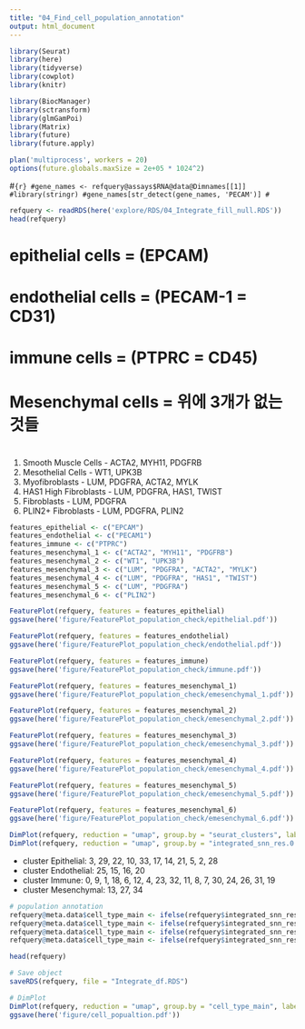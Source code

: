 ```yaml
---
title: "04_Find_cell_population_annotation"
output: html_document
---
```


```r
library(Seurat)
library(here)
library(tidyverse)
library(cowplot)
library(knitr)

library(BiocManager)
library(sctransform)
library(glmGamPoi)
library(Matrix)
library(future)
library(future.apply)
```

```r
plan('multiprocess', workers = 20)
options(future.globals.maxSize = 2e+05 * 1024^2)
```

#```{r}
#gene_names <- refquery@assays$RNA@data@Dimnames[[1]]
#library(stringr)
#gene_names[str_detect(gene_names, 'PECAM')]
#```

```r
refquery <- readRDS(here('explore/RDS/04_Integrate_fill_null.RDS'))
head(refquery)
```


# epithelial cells = (EPCAM)
# endothelial cells = (PECAM-1 = CD31)
# immune cells = (PTPRC = CD45)
# Mesenchymal cells = 위에 3개가 없는 것들 

# <Mesenchymal Cells>
1) Smooth Muscle Cells - ACTA2, MYH11, PDGFRB
2) Mesothelial Cells - WT1, UPK3B
3) Myofibroblasts - LUM, PDGFRA, ACTA2, MYLK
4) HAS1 High Fibroblasts - LUM, PDGFRA, HAS1, TWIST
5) Fibroblasts - LUM, PDGFRA
6) PLIN2+ Fibroblasts  - LUM, PDGFRA, PLIN2

```r
features_epithelial <- c("EPCAM")
features_endothelial <- c("PECAM1")
features_immune <- c("PTPRC")
features_mesenchymal_1 <- c("ACTA2", "MYH11", "PDGFRB")
features_mesenchymal_2 <- c("WT1", "UPK3B")
features_mesenchymal_3 <- c("LUM", "PDGFRA", "ACTA2", "MYLK")
features_mesenchymal_4 <- c("LUM", "PDGFRA", "HAS1", "TWIST")
features_mesenchymal_5 <- c("LUM", "PDGFRA")
features_mesenchymal_6 <- c("PLIN2")
```

```r
FeaturePlot(refquery, features = features_epithelial)
ggsave(here('figure/FeaturePlot_population_check/epithelial.pdf')) 
```
```r
FeaturePlot(refquery, features = features_endothelial)
ggsave(here('figure/FeaturePlot_population_check/endothelial.pdf')) 

FeaturePlot(refquery, features = features_immune)
ggsave(here('figure/FeaturePlot_population_check/immune.pdf')) 

FeaturePlot(refquery, features = features_mesenchymal_1)
ggsave(here('figure/FeaturePlot_population_check/emesenchymal_1.pdf')) 

FeaturePlot(refquery, features = features_mesenchymal_2)
ggsave(here('figure/FeaturePlot_population_check/emesenchymal_2.pdf')) 

FeaturePlot(refquery, features = features_mesenchymal_3)
ggsave(here('figure/FeaturePlot_population_check/emesenchymal_3.pdf')) 

FeaturePlot(refquery, features = features_mesenchymal_4)
ggsave(here('figure/FeaturePlot_population_check/emesenchymal_4.pdf')) 

FeaturePlot(refquery, features = features_mesenchymal_5)
ggsave(here('figure/FeaturePlot_population_check/emesenchymal_5.pdf')) 

FeaturePlot(refquery, features = features_mesenchymal_6)
ggsave(here('figure/FeaturePlot_population_check/emesenchymal_6.pdf')) 

```


```r
DimPlot(refquery, reduction = "umap", group.by = "seurat_clusters", label = TRUE, label.size = 3, repel = TRUE) 
DimPlot(refquery, reduction = "umap", group.by = "integrated_snn_res.0.8", label = TRUE, label.size = 3, repel = TRUE) 
```

- cluster Epithelial: 3, 29, 22, 10, 33, 17, 14, 21, 5, 2, 28
- cluster Endothelial: 25, 15, 16, 20
- cluster Immune: 0, 9, 1, 18, 6, 12, 4, 23, 32, 11, 8, 7, 30, 24, 26, 31, 19
- cluster Mesenchymal: 13, 27, 34

```r
# population annotation
refquery@meta.data$cell_type_main <- ifelse(refquery$integrated_snn_res.0.8 %in% c(3, 29, 22, 10, 33, 17, 14, 21, 5, 2, 28), 'Epithelial cells', 'NA')
refquery@meta.data$cell_type_main <- ifelse(refquery$integrated_snn_res.0.8 %in% c(25, 15, 16, 20), 'Endothelial cells', refquery$cell_type_main)
refquery@meta.data$cell_type_main <- ifelse(refquery$integrated_snn_res.0.8 %in% c(0, 9, 1, 18, 6, 12, 4, 23, 32, 11, 8, 7, 30, 24, 26, 31, 19), 'Immune cells', refquery$cell_type_main)
refquery@meta.data$cell_type_main <- ifelse(refquery$integrated_snn_res.0.8 %in% c(13, 27, 34), 'Mesenchymal cells', refquery$cell_type_main)
```

```r
head(refquery)
```


```r
# Save object
saveRDS(refquery, file = "Integrate_df.RDS")
```

```r
# DimPlot
DimPlot(refquery, reduction = "umap", group.by = "cell_type_main", label = TRUE, label.size = 3, repel = TRUE) 
ggsave(here('figure/cell_popualtion.pdf')) 
```

